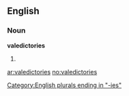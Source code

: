 ==English==

===Noun===
'''valedictories'''

# {{plural of|[[valedictory]]}}

[[Category:English plurals ending in "-ies"]]

[[ar:valedictories]]
[[no:valedictories]]